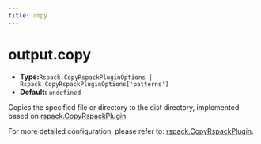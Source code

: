 ```yaml
---
title: copy
---
```


# output.copy

- **Type:**`Rspack.CopyRspackPluginOptions | Rspack.CopyRspackPluginOptions['patterns']`
- **Default:** `undefined`

Copies the specified file or directory to the dist directory, implemented based on [rspack.CopyRspackPlugin](https://rspack.dev/zh/plugins/rspack/copy-rspack-plugin).

For more detailed configuration, please refer to: [rspack.CopyRspackPlugin](https://rspack.dev/zh/plugins/rspack/copy-rspack-plugin).
